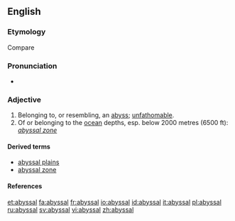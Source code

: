 ==English==

===Etymology===
Compare {{term|abysmal}}

===Pronunciation===
*{{IPA|/ə'bısəl/}}

===Adjective===
{{en-adj|-}}

# Belonging to, or resembling, an [[abyss]]; [[unfathomable]].
# Of or belonging to the [[ocean]] depths, esp. below 2000 metres (6500 ft): ''[[abyssal zone]]''

====Derived terms====
*[[abyssal plains]] {{qualifier|physical geography}}
*[[abyssal zone]] {{qualifier|physical geography}}

====References====
{{R:Webster 1913}}

[[et:abyssal]]
[[fa:abyssal]]
[[fr:abyssal]]
[[io:abyssal]]
[[id:abyssal]]
[[it:abyssal]]
[[pl:abyssal]]
[[ru:abyssal]]
[[sv:abyssal]]
[[vi:abyssal]]
[[zh:abyssal]]